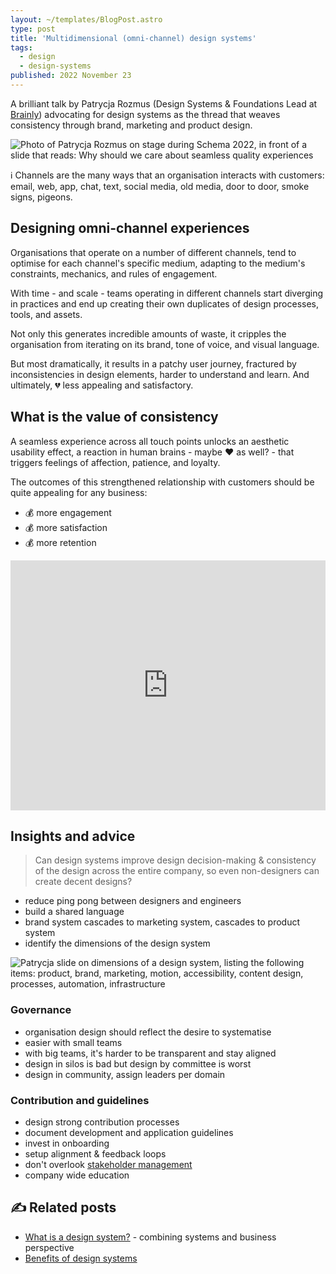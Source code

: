 ```yaml
---
layout: ~/templates/BlogPost.astro
type: post
title: 'Multidimensional (omni-channel) design systems'
tags:
  - design
  - design-systems
published: 2022 November 23
---
```


<Abstract>

A brilliant talk by Patrycja Rozmus (Design Systems & Foundations Lead at [Brainly](https://brainly.com)) advocating for design systems as the thread that weaves consistency through brand, marketing and product design.

</Abstract>

<Hero>

![Photo of Patrycja Rozmus on stage during Schema 2022, in front of a slide that reads: Why should we care about seamless quality experiences](./_media/schema-by-figma-2022-patrycja-rozmus-1.jpg 'Figma Schema 2022 // https://www.designsystems.com/schema-new-york-2022/')

</Hero>

<Note>

:information_source: Channels are the many ways that an organisation interacts with customers: email, web, app, chat, text, social media, old media, door to door, smoke signs, pigeons.

</Note>

## Designing omni-channel experiences

Organisations that operate on a number of different channels, tend to optimise for each channel's specific medium, adapting to the medium's constraints, mechanics, and rules of engagement.

With time - and scale - teams operating in different channels start diverging in practices and end up creating their own duplicates of design processes, tools, and assets.

Not only this generates incredible amounts of waste, it cripples the organisation from iterating on its brand, tone of voice, and visual language.

But most dramatically, it results in a patchy user journey, fractured by inconsistencies in design elements, harder to understand and learn. And ultimately, :broken_heart: less appealing and satisfactory.

## What is the value of consistency

A seamless experience across all touch points unlocks an aesthetic usability effect, a reaction in human brains - maybe :heart: as well? - that triggers feelings of affection, patience, and loyalty.

The outcomes of this strengthened relationship with customers should be quite appealing for any business:

- :moneybag: more engagement
- :moneybag: more satisfaction
- :moneybag: more retention

<iframe
  width="100%"
  height="400"
  src="https://www.youtube.com/embed/sqC-QAnVElM"
  frameBorder="0"
  allow="encrypted-media; picture-in-picture"
  allowfullscreen
></iframe>

## Insights and advice

> Can design systems improve design decision-making & consistency of the design across the entire company, so even non-designers can create decent designs?

- reduce ping pong between designers and engineers
- build a shared language
- brand system cascades to marketing system, cascades to product system
- identify the dimensions of the design system

![Patrycja slide on dimensions of a design system, listing the following items: product, brand, marketing, motion, accessibility, content design, processes, automation, infrastructure](./_media/schema-by-figma-2022-patrycja-rozmus-2.jpg 'Dimensions of Design Systems, by Patrycka Rozmus')

### Governance

- organisation design should reflect the desire to systematise
- easier with small teams
- with big teams, it's harder to be transparent and stay aligned
- design in silos is bad but design by committee is worst
- design in community, assign leaders per domain

### Contribution and guidelines

- design strong contribution processes
- document development and application guidelines
- invest in onboarding
- setup alignment & feedback loops
- don't overlook [stakeholder management](/posts/2022-11/design-systems-are-design-culture)
- company wide education

<Note type="blog">

## :writing_hand: Related posts

- [What is a design system?](/posts/2023-02/what-is-a-design-system) - combining systems and business perspective
- [Benefits of design systems](/posts/2023-02/benefits-of-design-systems)

</Note>
